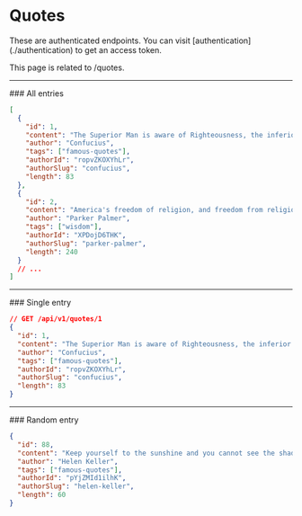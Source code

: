 
# Quotes

<Callout type="warning" emoji="⚠️">
  These are authenticated endpoints. You can visit
  [authentication](./authentication) to get an access token.
</Callout>

This page is related to /quotes.

<Hr />
### All entries

<EndpointDetails path="/quotes" />

```json
[
  {
    "id": 1,
    "content": "The Superior Man is aware of Righteousness, the inferior man is aware of advantage.",
    "author": "Confucius",
    "tags": ["famous-quotes"],
    "authorId": "ropvZKOXYhLr",
    "authorSlug": "confucius",
    "length": 83
  },
  {
    "id": 2,
    "content": "America's freedom of religion, and freedom from religion, offers every wisdom tradition an opportunity to address our soul-deep needs: Christianity, Judaism, Islam, Buddhism, Hinduism, secular humanism, agnosticism and atheism among others.",
    "author": "Parker Palmer",
    "tags": ["wisdom"],
    "authorId": "XPDojD6THK",
    "authorSlug": "parker-palmer",
    "length": 240
  }
  // ...
]
```

<Hr />
### Single entry

<EndpointDetails path="/quotes/<id>" />

```json
// GET /api/v1/quotes/1
{
  "id": 1,
  "content": "The Superior Man is aware of Righteousness, the inferior man is aware of advantage.",
  "author": "Confucius",
  "tags": ["famous-quotes"],
  "authorId": "ropvZKOXYhLr",
  "authorSlug": "confucius",
  "length": 83
}
```

<Hr />
### Random entry

<EndpointDetails path="/quotes/random" />

```json
{
  "id": 88,
  "content": "Keep yourself to the sunshine and you cannot see the shadow.",
  "author": "Helen Keller",
  "tags": ["famous-quotes"],
  "authorId": "pYjZMId1ilhK",
  "authorSlug": "helen-keller",
  "length": 60
}
```

